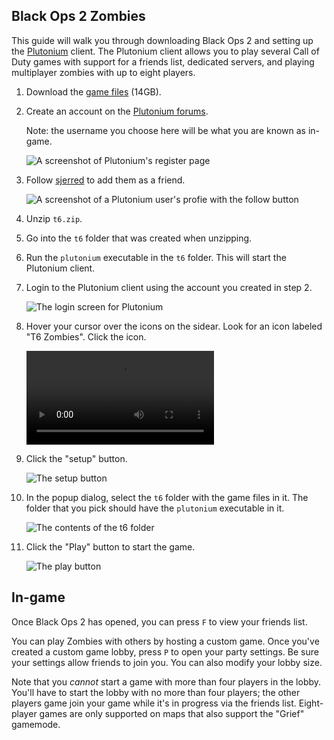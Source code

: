 
<Layout title="Black Ops 2 Zombies"  index={false}>
<div class="grid justify-center dark:bg-black">
<article class="prose dark:prose-invert m-6">

# Black Ops 2 Zombies

This guide will walk you through downloading Black Ops 2 and setting up the [Plutonium](https://plutonium.pw/) client. The Plutonium client allows you to play several Call of Duty games with support for a friends list, dedicated servers, and playing multiplayer zombies with up to eight players.

1. Download the [game files](https://files.sjer.red/games/t6.zip) (14GB).
1. Create an account on the [Plutonium forums](https://forum.plutonium.pw/register).

   Note: the username you choose here will be what you are known as in-game.

   <Image src={Register} alt="A screenshot of Plutonium's register page" />

1. Follow [sjerred](https://forum.plutonium.pw/user/sjerred) to add them as a friend.

   <Image src={Follow} alt="A screenshot of a Plutonium user's profie with the follow button" />

1. Unzip `t6.zip`.
1. Go into the `t6` folder that was created when unzipping.
1. Run the `plutonium` executable in the `t6` folder. This will start the Plutonium client.
1. Login to the Plutonium client using the account you created in step 2.

   <Image src={Login} alt="The login screen for Plutonium" />

1. Hover your cursor over the icons on the sidear. Look for an icon labeled "T6 Zombies". Click the icon.

   <video controls autoplay>
     <source src={Sidebar} type="video/mp4" />
   </video>

1. Click the "setup" button.

   <Image src={Setup} alt="The setup button" />

1. In the popup dialog, select the `t6` folder with the game files in it. The folder that you pick should have the `plutonium` executable in it.

   <Image src={Folder} alt="The contents of the t6 folder" />

1. Click the "Play" button to start the game.

   <Image src={Play} alt="The play button" />

## In-game

Once Black Ops 2 has opened, you can press `F` to view your friends list.

You can play Zombies with others by hosting a custom game. Once you've created a custom game lobby, press `P` to open your party settings. Be sure your settings allow friends to join you. You can also modify your lobby size.

Note that you _cannot_ start a game with more than four players in the lobby. You'll have to start the lobby with no more than four players; the other players game join your game while it's in progress via the friends list. Eight-player games are only supported on maps that also support the "Grief" gamemode.

</article>
</div>
</Layout>

